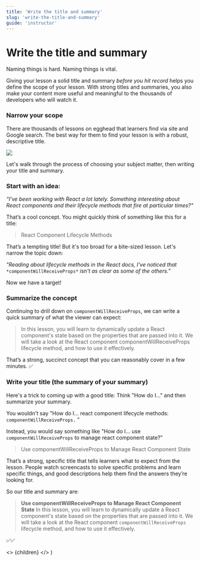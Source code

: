 ```yaml
---
title: 'Write the title and summary'
slug: 'write-the-title-and-summary'
guide: 'instructor'
---
```


# Write the title and summary

Naming things is hard. Naming things is vital.

Giving your lesson a solid title and summary _before you hit record_ helps you define the scope of your lesson. With strong titles and summaries, you also make your content more useful and meaningful to the thousands of developers who will watch it.

### Narrow your scope

There are thousands of lessons on egghead that learners find via site and Google search. The best way for them to find your lesson is with a robust, descriptive title.

![](https://media.giphy.com/media/XIqCQx02E1U9W/giphy.gif)

Let's walk through the process of choosing your subject matter, then writing your title and summary.

### Start with an idea:

_“I've been working with React a lot lately. Something interesting about React components and their lifecycle methods that fire at particular times?"_

That’s a cool concept. You might quickly think of something like this for a title:

> React Component Lifecycle Methods

That’s a tempting title! But it's too broad for a bite-sized lesson. Let's narrow the topic down:

_"Reading about lifecycle methods in the React docs, I've noticed that_ `*componentWillReceiveProps*` _isn't as clear as some of the others."_

Now we have a target!

### Summarize the concept

Continuing to drill down on `componentWillReceiveProps`, we can write a quick summary of what the viewer can expect:

> In this lesson, you will learn to dynamically update a React component's state based on the properties that are passed into it. We will take a look at the React component componentWillReceiveProps lifecycle method, and how to use it effectively.

That’s a strong, succinct concept that you can reasonably cover in a few minutes. ✅

### Write your title (the summary of your summary)

Here's a trick to coming up with a good title: Think "How do I..." and then summarize your summary.

You wouldn't say "How do I... react component lifecycle methods: `componentWillReceiveProps.` ”

Instead, you would say something like "How do I... use `componentWillReceiveProps` to manage react component state?”

> Use componentWillReceiveProps to Manage React Component State

That’s a strong, specific title that tells learners what to expect from the lesson. People watch screencasts to solve specific problems and learn specific things, and good descriptions help them find the answers they’re looking for.

So our title and summary are:

> **Use componentWillReceiveProps to Manage React Component State**
> In this lesson, you will learn to dynamically update a React component's state based on the properties that are passed into it. We will take a look at the React component `componentWillReceiveProps` lifecycle method, and how to use it effectively.

✅✅

  <>
    {children}
  </>
)